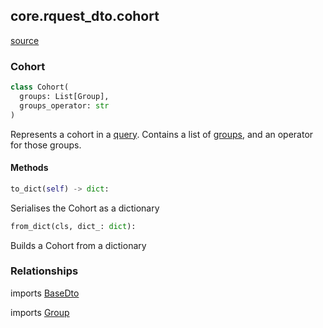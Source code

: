 ## core.rquest_dto.cohort
[source](https://github.com/Health-Informatics-UoN/hutch-cohort-discovery/tree/main/app/bunny/core/rquest_dto/cohort.py)
### Cohort
```python
class Cohort(
  groups: List[Group],
  groups_operator: str
)
```
Represents a cohort in a [query](/bunny/core_api_ref/rquest_dto/query).
Contains a list of [groups](/bunny/core_api_ref/rquest_dto/group), and an operator for those groups.

#### Methods
```python
to_dict(self) -> dict:
```
Serialises the Cohort as a dictionary

```python
from_dict(cls, dict_: dict):
```
Builds a Cohort from a dictionary

### Relationships
imports [BaseDto](/bunny/core_api_ref/rquest_dto/base_dto#basedto)

imports [Group](/bunny/core_api_ref/rquest_dto/group#group)
